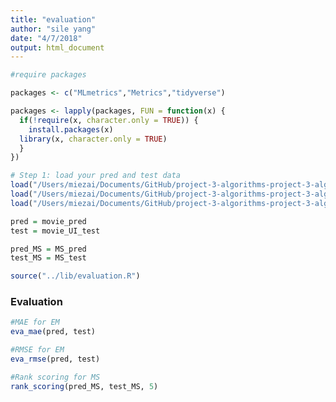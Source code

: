 ```yaml
---
title: "evaluation"
author: "sile yang"
date: "4/7/2018"
output: html_document
---
```


```r
#require packages 

packages <- c("MLmetrics","Metrics","tidyverse")

packages <- lapply(packages, FUN = function(x) {
  if(!require(x, character.only = TRUE)) {
    install.packages(x)
  library(x, character.only = TRUE)
  }
})
```

```r
# Step 1: load your pred and test data
load("/Users/miezai/Documents/GitHub/project-3-algorithms-project-3-algorithms-group-5/data/EM_pred_entropy.RData")
load("/Users/miezai/Documents/GitHub/project-3-algorithms-project-3-algorithms-group-5/data/EM_UI_test.RData")
load("/Users/miezai/Documents/GitHub/project-3-algorithms-project-3-algorithms-group-5/data/movie_pred.RData")

pred = movie_pred
test = movie_UI_test

pred_MS = MS_pred
test_MS = MS_test

source("../lib/evaluation.R")
```


### Evaluation 
```r
#MAE for EM
eva_mae(pred, test)
```

```r
#RMSE for EM
eva_rmse(pred, test)
```

```r
#Rank scoring for MS
rank_scoring(pred_MS, test_MS, 5)
```

